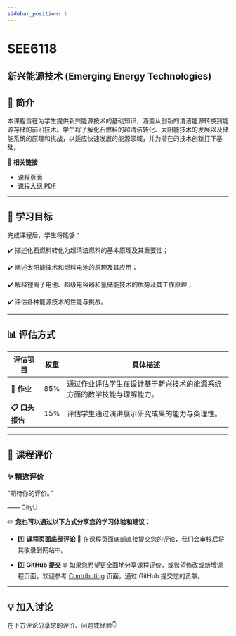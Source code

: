 ```yaml
---
sidebar_position: 1
---
```


# SEE6118
## 新兴能源技术 (Emerging Energy Technologies)

## **📘 简介**
本课程旨在为学生提供新兴能源技术的基础知识，涵盖从创新的清洁能源转换到能源存储的前沿技术。学生将了解化石燃料的超清洁转化、太阳能技术的发展以及储能系统的原理和挑战，以适应快速发展的能源领域，并为潜在的技术创新打下基础。

🔗 **相关链接**
- [课程页面](https://www.cityu.edu.hk/catalogue/pg/202526/course/SEE6118.htm)
- [课程大纲 PDF](https://www.cityu.edu.hk/catalogue/pg/202526/course/SEE6118.pdf)

---

## **🎯 学习目标**

完成课程后，学生将能够：

✔️ 描述化石燃料转化为超清洁燃料的基本原理及其重要性；

✔️ 阐述太阳能技术和燃料电池的原理及其应用；

✔️ 解释锂离子电池、超级电容器和氢储能技术的优势及其工作原理；

✔️ 评估各种能源技术的性能与挑战。

---

## **📊 评估方式**

| **评估项目**          | **权重** | **具体描述**                                                                                       |
|----------------------|---------|---------------------------------------------------------------------------------------------------|
| **📂 作业**          | 85%     | 通过作业评估学生在设计基于新兴技术的能源系统方面的数学技能与理解能力。                                                |
| **📋 口头报告**       | 15%     | 评估学生通过演讲展示研究成果的能力与条理性。                                                                |

---

## **💬 课程评价**

### ✨ **精选评价**
<div className={commentStyles.commentBox}>
    <p className={commentStyles.commentText}>
        “期待你的评价。”
    </p>
    <p className={commentStyles.commentAuthor}>—— CityU</p>
</div>

✏️ **您也可以通过以下方式分享您的学习体验和建议：**

- 1️⃣ **课程页面底部评论**
💬 在课程页面底部直接提交您的评论，我们会审核后将其收录到网站中。

- 2️⃣ **GitHub 提交**
🌐 如果您希望更全面地分享课程评价，或希望修改或新增课程页面，欢迎参考 [Contributing](/contributing) 页面，通过 GitHub 提交您的贡献。

---

## **💡 加入讨论**

在下方评论分享您的评价、问题或经验👇
<Utterances />
